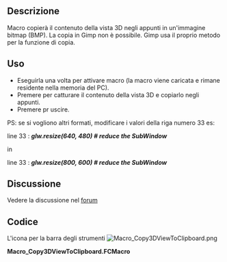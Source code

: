 <languages/>
{{Macro/it
|Name=Macro Copy3DViewToClipboard
|Translate=Copia la vista 3D negli appunti
|Icon=Macro_Copy3DViewToClipboard.png
|Description=|La macro copierà il contenuto della vista 3D negli appunti in un'immagine bitmap (BMP).<br/>La copia in Gimp non è possibile. Gimp usa il proprio metodo per la funzione di copia.
|Author=Mario52
|Version=00.01
|Date=2016-09-14
|FCVersion= <=0.17
|Download=[https://wiki.freecad.org/images/8/84/Macro_Copy3DViewToClipboard.png ToolBar Icon]
|SeeAlso=[[Image:Snip.png|24px]]<br/>[[Macro Screen Wiki|Macro Screen Wiki]] [[Image:Macro_Screen_Wiki.png|24px]]
|Shortcut=G, Q
}}

<span id="Description"></span>
==Descrizione==

Macro copierà il contenuto della vista 3D negli appunti in un'immagine bitmap (BMP). La copia in Gimp non è possibile. Gimp usa il proprio metodo per la funzione di copia. 

{{Codeextralink|https://gist.githubusercontent.com/mario52a/f5c3738f858f7b058897c6c235232cbe/raw/a10bc3b8789badc1e405541d4697d7286d9f0fd3/Macro_Copy3DViewToClipboard.FCMacro}}

<span id="How_To_Use"></span>
==Uso==

*Eseguirla una volta per attivare macro (la macro viene caricata e rimane residente nella memoria del PC).
*Premere {{KEY|G}} per catturare il contenuto della vista 3D e copiarlo negli appunti.
*Premere {{KEY|Q}} pr uscire.

PS: se si vogliono altri formati, modificare i valori della riga numero 33 es:

line 33 : '''''glw.resize(640, 480)                                    # reduce the SubWindow'''''

in

line 33 : '''''glw.resize(800, 600)                                    # reduce the SubWindow'''''

<span id="Discussion"></span>
==Discussione==

Vedere la discussione nel [https://forum.freecad.org/viewtopic.php?f=3&t=16731 forum]

<span id="Code"></span>
==Codice==

L'icona per la barra degli strumenti  [[File:Macro_Copy3DViewToClipboard.png]]


'''Macro_Copy3DViewToClipboard.FCMacro'''

{{MacroCode|code=
# -*- coding: utf-8 -*-
import PySide
from PySide.QtGui import *
from PySide import QtGui ,QtCore
from PySide import QtOpenGL
#from gimpfu import *
 
__title__   = "Macro_Copy3DViewToClipboard"
__author__  = "Mario52"
__url__     = "https://freecad.org/index-fr.html"
__version__ = "00.01"
__date__    = "14/09/2016"
           
class ViewObserver:
    print "run FCGrab .."
 
    def logPosition(self, info):
        import tempfile
        import os
        from PySide import QtGui
 
        pos = info["Key"]
        if pos.upper() == "G":
            pos = ""
           
            mw=Gui.getMainWindow()
            gl=mw.findChildren(QtOpenGL.QGLWidget)
            glw=gl[0] # just use the first element
 
            originalsize = glw.size()                               # originalsize SubWindow
            print "originalsize : ",originalsize.width(),", ", originalsize.height()
 
            glw.resize(640, 480)                                    # reduce the SubWindow
            glw.show()
            Gui.SendMsgToActiveView("ViewFit")
            print "resize in : ",glw.frameGeometry().width()," ",glw.frameGeometry().height()
 
            i=glw.grabFrameBuffer()
            cb=QtGui.qApp.clipboard()
            cb.setImage(i)
            glw.resize(originalsize.width(), originalsize.height()) # restore originalsize SubWindow
            print "Grab"
 
        if (pos.upper() == "Q"):
            v.removeEventCallback("SoKeyboardEvent",c)
            print "End FCGrab"
 
 
v=Gui.activeDocument().activeView()
o = ViewObserver()
c = v.addEventCallback("SoKeyboardEvent",o.logPosition)

}}
{{clear}}